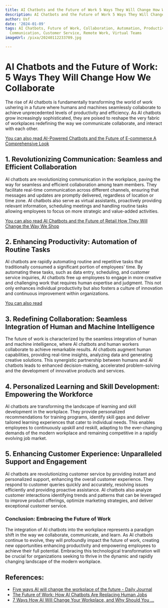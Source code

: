```yaml
---
title: AI Chatbots and the Future of Work 5 Ways They Will Change How We Collaborate
description: AI Chatbots and the Future of Work 5 Ways They Will Change How We Collaborate
author: Usf
date: '2024-01-09'
tags: AI Chatbots, Future of Work, Collaboration, Automation, Productivity, Efficiency,
  Communication, Customer Service, Remote Work, Virtual Teams
imageUrl: /pixa/20240112233709.jpg

---
```

# **AI  Chatbots and the Future of Work: 5 Ways They Will Change How We Collaborate**

The rise of AI chatbots is fundamentally transforming the world of  work ushering in a future where humans  and machines seamlessly collaborate to achieve  unprecedented levels of  productivity and efficiency. As AI chatbots  grow increasingly sophisticated,  they are poised to reshape the very fabric  of workplaces  redefining the way we communicate collaborate, and interact with each other.

[You can also read AI-Powered Chatbots and the Future of E-commerce A Comprehensive Look](AI-Powered%20Chatbots%20and%20the%20Future%20of%20E-commerce%20A%20Comprehensive%20Look)


## **1. Revolutionizing Communication: Seamless and Efficient Collaboration**

AI chatbots are revolutionizing communication  in the workplace, paving the way for seamless and efficient collaboration among team members. They facilitate real-time  communication across different  channels, ensuring that messages and updates are promptly delivered, regardless of location or time zone. AI  chatbots also serve as virtual assistants, proactively providing relevant information,  scheduling  meetings and handling routine tasks allowing  employees to focus on more strategic and value-added activities.

[You can also read AI Chatbots and the Future of Retail How They  Will Change the Way We Shop](AI%20Chatbots%20and%20the%20Future%20of%20Retail%20How%20They%20Will%20Change%20the%20Way%20We%20Shop)


## **2. Enhancing Productivity: Automation of Routine Tasks**

AI chatbots  are rapidly automating routine and repetitive tasks that traditionally consumed a significant portion of  employees' time. By automating  these tasks, such as data entry, scheduling, and customer service inquiries, AI chatbots free  up employees  to engage in more creative and  challenging work that requires human expertise and judgment. This not only enhances individual productivity  but also fosters a culture of  innovation and continuous improvement within organizations.

[You  can also read  ]()


##  **3. Redefining Collaboration: Seamless Integration of Human  and  Machine Intelligence**

The future of  work is characterized by  the seamless integration of human and machine intelligence, where  AI chatbots and  human workers collaborate to achieve remarkable results.  AI chatbots augment human capabilities,  providing real-time insights, analyzing data and generating creative solutions. This synergistic partnership between humans and  AI chatbots leads to enhanced decision-making, accelerated problem-solving and the development of innovative products and services.

## **4. Personalized Learning and  Skill Development: Empowering the Workforce**

AI chatbots are transforming the landscape  of learning and skill development in the workplace. They provide personalized recommendations for training programs, identify skill gaps and deliver  tailored learning experiences that cater to individual needs. This enables employees  to continuously upskill and reskill, adapting to the ever-changing demands of the modern workplace and remaining competitive in  a rapidly evolving job market.

## **5. Enhancing Customer Experience: Unparalleled Support and Engagement**

AI chatbots are revolutionizing customer service by providing instant and personalized support, enhancing  the overall customer experience. They respond to customer queries quickly and accurately, resolving  issues efficiently and providing proactive assistance. AI  chatbots  also analyze customer interactions identifying trends and patterns that can be leveraged to improve product offerings, optimize marketing strategies, and deliver exceptional customer service.

### **Conclusion: Embracing the Future of Work**

The integration of AI chatbots into the workplace represents a paradigm shift in the way  we collaborate, communicate, and learn. As AI chatbots  continue to  evolve, they will  profoundly impact the future of work, creating new opportunities enhancing productivity and empowering employees  to achieve their full potential. Embracing this technological transformation  will be crucial for organizations seeking to thrive in the dynamic and rapidly changing  landscape of the modern workplace.

## References:
- [Five ways AI will change the workplace of the future - Daily Journal](https://www.dailyjournal.com/articles/375617-five-ways-ai-will-change-the-workplace-of-the-future)
- [The Future of Work: How AI Chatbots Are Replacing Human Jobs](https://medium.com/@lunawolfe01/the-future-of-work-how-ai-chatbots-are-replacing-human-jobs-e72a4ae898f9)
- [7 Ways How AI Will Change Your Workplace, and Why Should You ...](https://medium.datadriveninvestor.com/7-ways-how-ai-will-change-your-workplace-12c6cdd332f7)
